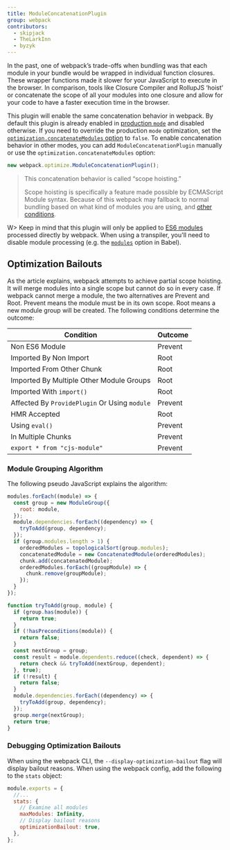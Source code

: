 ```yaml
---
title: ModuleConcatenationPlugin
group: webpack
contributors:
  - skipjack
  - TheLarkInn
  - byzyk
---
```


In the past, one of webpack’s trade-offs when bundling was that each module in your bundle would be wrapped in individual function closures. These wrapper functions made it slower for your JavaScript to execute in the browser. In comparison, tools like Closure Compiler and RollupJS ‘hoist’ or concatenate the scope of all your modules into one closure and allow for your code to have a faster execution time in the browser.

This plugin will enable the same concatenation behavior in webpack. By default this plugin is already enabled in [production `mode`](/configuration/mode/#mode-production) and disabled otherwise. If you need to override the production `mode` optimization, set the [`optimization.concatenateModules` option](/configuration/optimization/#optimizationconcatenatemodules) to `false`. To enable concatenation behavior in other modes, you can add `ModuleConcatenationPlugin` manually or use the `optimization.concatenateModules` option:

```js
new webpack.optimize.ModuleConcatenationPlugin();
```

> This concatenation behavior is called “scope hoisting.”
>
> Scope hoisting is specifically a feature made possible by ECMAScript Module syntax. Because of this webpack may fallback to normal bundling based on what kind of modules you are using, and [other conditions](https://medium.com/webpack/webpack-freelancing-log-book-week-5-7-4764be3266f5).

W> Keep in mind that this plugin will only be applied to [ES6 modules](/api/module-methods/#es6-recommended) processed directly by webpack. When using a transpiler, you'll need to disable module processing (e.g. the [`modules`](https://babeljs.io/docs/en/babel-preset-env#modules) option in Babel).

## Optimization Bailouts

As the article explains, webpack attempts to achieve partial scope hoisting. It will merge modules into a single scope but cannot do so in every case. If webpack cannot merge a module, the two alternatives are Prevent and Root. Prevent means the module must be in its own scope. Root means a new module group will be created. The following conditions determine the outcome:

| Condition                                     | Outcome |
| --------------------------------------------- | ------- |
| Non ES6 Module                                | Prevent |
| Imported By Non Import                        | Root    |
| Imported From Other Chunk                     | Root    |
| Imported By Multiple Other Module Groups      | Root    |
| Imported With `import()`                      | Root    |
| Affected By `ProvidePlugin` Or Using `module` | Prevent |
| HMR Accepted                                  | Root    |
| Using `eval()`                                | Prevent |
| In Multiple Chunks                            | Prevent |
| `export * from "cjs-module"`                  | Prevent |

### Module Grouping Algorithm

The following pseudo JavaScript explains the algorithm:

```js
modules.forEach((module) => {
  const group = new ModuleGroup({
    root: module,
  });
  module.dependencies.forEach((dependency) => {
    tryToAdd(group, dependency);
  });
  if (group.modules.length > 1) {
    orderedModules = topologicalSort(group.modules);
    concatenatedModule = new ConcatenatedModule(orderedModules);
    chunk.add(concatenatedModule);
    orderedModules.forEach((groupModule) => {
      chunk.remove(groupModule);
    });
  }
});

function tryToAdd(group, module) {
  if (group.has(module)) {
    return true;
  }
  if (!hasPreconditions(module)) {
    return false;
  }
  const nextGroup = group;
  const result = module.dependents.reduce((check, dependent) => {
    return check && tryToAdd(nextGroup, dependent);
  }, true);
  if (!result) {
    return false;
  }
  module.dependencies.forEach((dependency) => {
    tryToAdd(group, dependency);
  });
  group.merge(nextGroup);
  return true;
}
```

### Debugging Optimization Bailouts

When using the webpack CLI, the `--display-optimization-bailout` flag will display bailout reasons. When using the webpack config, add the following to the `stats` object:

```js
module.exports = {
  //...
  stats: {
    // Examine all modules
    maxModules: Infinity,
    // Display bailout reasons
    optimizationBailout: true,
  },
};
```
